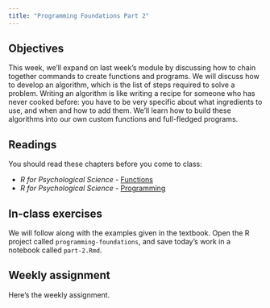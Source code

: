 ```yaml
---
title: "Programming Foundations Part 2"
---
```


## Objectives

This week, we'll expand on last week's module by discussing how to chain together commands to create functions and programs. We will discuss how to develop an algorithm, which is the list of steps required to solve a problem. Writing an algorithm is like writing a recipe for someone who has never cooked before: you have to be very specific about what ingredients to use, and when and how to add them. We'll learn how to build these algorithms into our own custom functions and full-fledged programs.

## Readings

You should read these chapters before you come to class:

-   *R for Psychological Science -* [Functions](https://psyr.djnavarro.net/variables.html)
-   *R for Psychological Science -* [Programming](https://psyr.djnavarro.net/variables.html)

## In-class exercises

We will follow along with the examples given in the textbook. Open the R project called `programming-foundations`, and save today's work in a notebook called `part-2.Rmd`.

## Weekly assignment

Here's the weekly assignment.
